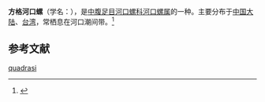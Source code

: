 {{Speciesbox
| name = 方格河口螺
| image = Iravadia quadrasi (MNHN-IM-2009-2752).jpeg
| image_width = 
| genus = Iravadia
| species = quadrasi
| authority = (Boettger, 1902)
}}
'''方格河口螺'''（学名：''{{lang|la|Iravadia quadrasi}}''），是[[中腹足目|中腹足目]][[河口螺科|河口螺科]][[河口螺属|河口螺属]]的一种。主要分布于[[中国大陆|中国大陆]]、[[台湾|台湾]]，常栖息在河口潮间带。<ref>{{cite web|url=http://shell.sinica.edu.tw/chinese/shellbase_detail.php?science_no=3182|title=国际贝库：方格河口螺|publisher=台湾贝类资料库|accessdate=2009-08-11|archive-date=2016-03-04|archive-url=https://web.archive.org/web/20160304120427/http://shell.sinica.edu.tw/chinese/shellbase_detail.php?science_no=3182|dead-url=no}}</ref>

== 参考文献 ==
{{reflist|2}}
{{Taxonbar|from=Q13368584}}

[[Category:河口螺属|quadrasi]]